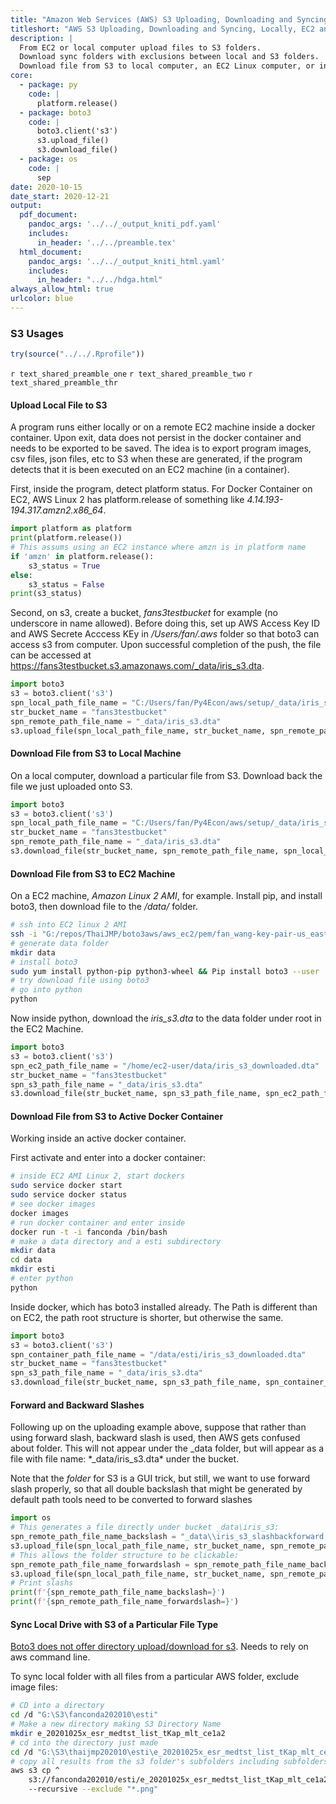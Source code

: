 ```yaml
---
title: "Amazon Web Services (AWS) S3 Uploading, Downloading and Syncing Locally, on EC2 and in Docker Container"
titleshort: "AWS S3 Uploading, Downloading and Syncing, Locally, EC2 and in Docker Container"
description: |
  From EC2 or local computer upload files to S3 folders.
  Download sync folders with exclusions between local and S3 folders.
  Download file from S3 to local computer, an EC2 Linux computer, or into a Docker Container.
core:
  - package: py
    code: |
      platform.release()
  - package: boto3
    code: |
      boto3.client('s3')
      s3.upload_file()
      s3.download_file()
  - package: os
    code: |
      sep
date: 2020-10-15
date_start: 2020-12-21
output:
  pdf_document:
    pandoc_args: '../../_output_kniti_pdf.yaml'
    includes:
      in_header: '../../preamble.tex'
  html_document:
    pandoc_args: '../../_output_kniti_html.yaml'
    includes:
      in_header: "../../hdga.html"
always_allow_html: true
urlcolor: blue
---
```


### S3 Usages

```r
try(source("../../.Rprofile"))
```

`r text_shared_preamble_one`
`r text_shared_preamble_two`
`r text_shared_preamble_thr`

#### Upload Local File to S3

A program runs either locally or on a remote EC2 machine inside a docker container. Upon exit, data does not persist in the docker container and needs to be exported to be saved. The idea is to export program images, csv files, json files, etc to S3 when these are generated, if the program detects that it is been executed on an EC2 machine (in a container).

First, inside the program, detect platform status. For Docker Container on EC2, AWS Linux 2 has platform.release of something like *4.14.193-194.317.amzn2.x86_64*.

```python
import platform as platform
print(platform.release())
# This assums using an EC2 instance where amzn is in platform name
if 'amzn' in platform.release():
    s3_status = True
else:
    s3_status = False
print(s3_status)
```

Second, on s3, create a bucket, *fans3testbucket* for example (no underscore in name allowed). Before doing this, set up AWS Access Key ID and AWS Secrete Acccess KEy in */Users/fan/.aws* folder so that boto3 can access s3 from computer. Upon successful completion of the push, the file can be accessed at [https://fans3testbucket.s3.amazonaws.com/_data/iris_s3.dta](https://fans3testbucket.s3.amazonaws.com/_data/iris_s3.dta).

```python
import boto3
s3 = boto3.client('s3')
spn_local_path_file_name = "C:/Users/fan/Py4Econ/aws/setup/_data/iris_s3.dta"
str_bucket_name = "fans3testbucket"
spn_remote_path_file_name = "_data/iris_s3.dta"
s3.upload_file(spn_local_path_file_name, str_bucket_name, spn_remote_path_file_name)
```

#### Download File from S3 to Local Machine

On a local computer, download a particular file from S3. Download back the file we just uploaded onto S3. 

```python
import boto3
s3 = boto3.client('s3')
spn_local_path_file_name = "C:/Users/fan/Py4Econ/aws/setup/_data/iris_s3_downloaded.dta"
str_bucket_name = "fans3testbucket"
spn_remote_path_file_name = "_data/iris_s3.dta"
s3.download_file(str_bucket_name, spn_remote_path_file_name, spn_local_path_file_name)
```

#### Download File from S3 to EC2 Machine

On a EC2 machine, *Amazon Linux 2 AMI*, for example. Install pip, and install boto3, then download file to the */data/* folder.

```bash
# ssh into EC2 linux 2 AMI
ssh -i "G:/repos/ThaiJMP/boto3aws/aws_ec2/pem/fan_wang-key-pair-us_east_nv.pem" ec2-user@3.81.101.142
# generate data folder
mkdir data
# install boto3
sudo yum install python-pip python3-wheel && Pip install boto3 --user
# try download file using boto3
# go into python
python
```

Now inside python, download the *iris_s3.dta* to the data folder under root in the EC2 Machine. 

```python
import boto3
s3 = boto3.client('s3')
spn_ec2_path_file_name = "/home/ec2-user/data/iris_s3_downloaded.dta"
str_bucket_name = "fans3testbucket"
spn_s3_path_file_name = "_data/iris_s3.dta"
s3.download_file(str_bucket_name, spn_s3_path_file_name, spn_ec2_path_file_name)
```

#### Download File from S3 to Active Docker Container

Working inside an active docker container. 

First activate and enter into a docker container:

```bash
# inside EC2 AMI Linux 2, start dockers
sudo service docker start
sudo service docker status
# see docker images
docker images
# run docker container and enter inside
docker run -t -i fanconda /bin/bash
# make a data directory and a esti subdirectory
mkdir data
cd data
mkdir esti
# enter python
python
```

Inside docker, which has boto3 installed already. The Path is different than on EC2, the path root structure is shorter, but otherwise the same.

```python
import boto3
s3 = boto3.client('s3')
spn_container_path_file_name = "/data/esti/iris_s3_downloaded.dta"
str_bucket_name = "fans3testbucket"
spn_s3_path_file_name = "_data/iris_s3.dta"
s3.download_file(str_bucket_name, spn_s3_path_file_name, spn_container_path_file_name)
```


#### Forward and Backward Slashes 

Following up on the uploading example above, suppose that rather than using forward slash, backward slash is used, then AWS gets confused about folder. This will not appear under the _data folder, but will appear as a file with file name: *_data/iris_s3.dta* under the bucket.

Note that the *folder* for S3 is a GUI trick, but still, we want to use forward slash properly, so that all double backslash that might be generated by default path tools need to be converted to forward slashes

```python
import os
# This generates a file directly under bucket _data\iris_s3:
spn_remote_path_file_name_backslash = "_data\\iris_s3_slashbackforward.dta"
s3.upload_file(spn_local_path_file_name, str_bucket_name, spn_remote_path_file_name_backslash)
# This allows the folder structure to be clickable:
spn_remote_path_file_name_forwardslash = spn_remote_path_file_name_backslash.replace(os.sep, '/')
s3.upload_file(spn_local_path_file_name, str_bucket_name, spn_remote_path_file_name_forwardslash)
# Print slashs
print(f'{spn_remote_path_file_name_backslash=}')
print(f'{spn_remote_path_file_name_forwardslash=}')
```

#### Sync Local Drive with S3 of a Particular File Type

[Boto3 does not offer directory upload/download for s3](https://github.com/boto/boto3/issues/358). Needs to rely on aws command line. 

To sync local folder with all files from a particular AWS folder, exclude image files:

```bash
# CD into a directory
cd /d "G:\S3\fanconda202010\esti"
# Make a new directory making S3 Directory Name
mkdir e_20201025x_esr_medtst_list_tKap_mlt_ce1a2
# cd into the directory just made
cd /d "G:\S3\thaijmp202010\esti\e_20201025x_esr_medtst_list_tKap_mlt_ce1a2"
# copy all results from the s3 folder's subfolders including subfolders, excluding images
aws s3 cp ^
    s3://fanconda202010/esti/e_20201025x_esr_medtst_list_tKap_mlt_ce1a2/ . ^
    --recursive --exclude "*.png"
```


